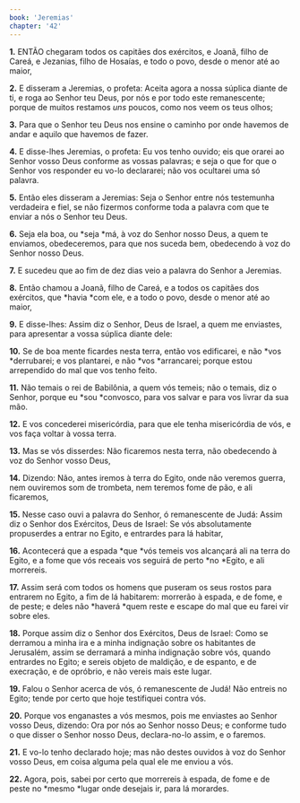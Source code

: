 ```yaml
---
book: 'Jeremias'
chapter: '42'
---
```


**1.** ENTÃO chegaram todos os capitães dos exércitos, e Joanã, filho de Careá, e Jezanias, filho de Hosaías, e todo o povo, desde o menor até ao maior,

**2.** E disseram a Jeremias, o profeta: Aceita agora a nossa súplica diante de ti, e roga ao Senhor teu Deus, por nós e por todo este remanescente; porque de muitos restamos *uns* poucos, como nos veem os teus olhos;

**3.** Para que o Senhor teu Deus nos ensine o caminho por onde havemos de andar e aquilo que havemos de fazer.

**4.** E disse-lhes Jeremias, o profeta: Eu vos tenho ouvido; eis que orarei ao Senhor vosso Deus conforme as vossas palavras; e seja o que for que o Senhor vos responder eu vo-lo declararei; não vos ocultarei uma só palavra.

**5.** Então eles disseram a Jeremias: Seja o Senhor entre nós testemunha verdadeira e fiel, se não fizermos conforme toda a palavra com que te enviar a nós o Senhor teu Deus.

**6.** Seja ela boa, ou *seja *má, à voz do Senhor nosso Deus, a quem te enviamos, obedeceremos, para que nos suceda bem, obedecendo à voz do Senhor nosso Deus.

**7.** E sucedeu que ao fim de dez dias veio a palavra do Senhor a Jeremias.

**8.** Então chamou a Joanã, filho de Careá, e a todos os capitães dos exércitos, que *havia *com ele, e a todo o povo, desde o menor até ao maior,

**9.** E disse-lhes: Assim diz o Senhor, Deus de Israel, a quem me enviastes, para apresentar a vossa súplica diante dele:

**10.** Se de boa mente ficardes nesta terra, então vos edificarei, e não *vos *derrubarei; e vos plantarei, e não *vos *arrancarei; porque estou arrependido do mal que vos tenho feito.

**11.** Não temais o rei de Babilônia, a quem vós temeis; não o temais, diz o Senhor, porque eu *sou *convosco, para vos salvar e para vos livrar da sua mão.

**12.** E vos concederei misericórdia, para que ele tenha misericórdia de vós, e vos faça voltar à vossa terra.

**13.** Mas se vós disserdes: Não ficaremos nesta terra, não obedecendo à voz do Senhor vosso Deus,

**14.** Dizendo: Não, antes iremos à terra do Egito, onde não veremos guerra, nem ouviremos som de trombeta, nem teremos fome de pão, e ali ficaremos,

**15.** Nesse caso ouvi a palavra do Senhor, ó remanescente de Judá: Assim diz o Senhor dos Exércitos, Deus de Israel: Se vós absolutamente propuserdes a entrar no Egito, e entrardes para lá habitar,

**16.** Acontecerá que a espada *que *vós temeis vos alcançará ali na terra do Egito, e a fome que vós receais vos seguirá de perto *no *Egito, e ali morrereis.

**17.** Assim será com todos os homens que puseram os seus rostos para entrarem no Egito, a fim de lá habitarem: morrerão à espada, e de fome, e de peste; e deles não *haverá *quem reste e escape do mal que eu farei vir sobre eles.

**18.** Porque assim diz o Senhor dos Exércitos, Deus de Israel: Como se derramou a minha ira e a minha indignação sobre os habitantes de Jerusalém, assim se derramará a minha indignação sobre vós, quando entrardes no Egito; e sereis objeto de maldição, e de espanto, e de execração, e de opróbrio, e não vereis mais este lugar.

**19.** Falou o Senhor acerca de vós, ó remanescente de Judá! Não entreis no Egito; tende por certo que hoje testifiquei contra vós.

**20.** Porque vos enganastes a vós mesmos, pois me enviastes ao Senhor vosso Deus, dizendo: Ora por nós ao Senhor nosso Deus; e conforme tudo o que disser o Senhor nosso Deus, declara-no-lo assim, e o faremos.

**21.** E vo-lo tenho declarado hoje; mas não destes ouvidos à voz do Senhor vosso Deus, em coisa alguma pela qual ele me enviou a vós.

**22.** Agora, pois, sabei por certo que morrereis à espada, de fome e de peste no *mesmo *lugar onde desejais ir, para lá morardes.